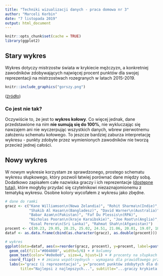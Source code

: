 ```yaml
---
title: "Techniki wizualizacji danych - praca domowa nr 3"
author: "Marceli Korbin"
date: "7 listopada 2019"
output: html_document
---
```


```r
knitr::opts_chunk$set(cache = TRUE)
library(ggplot2)
```

## Stary wykres

Wykres dotyczy mistrzostw świata w krykiecie mężczyzn, a konkretniej zawodników zdobywających najwięcej procent punktów dla swojej reprezentacji na mistrzostwach rozegranych w latach 2015-2019.

```r
knitr::include_graphics("gorszy.png")
```

([źródło](https://www.espncricinfo.com/story/_/id/27143430/kane-williamson-hand-steadies-new-zealand-ship))

### Co jest nie tak?

Oczywiście to, że jest to **wykres kołowy**. Co więcej jednak, dane przedstawione na nim **nie sumują się do 100%**, nie wykluczając się nawzajem ani nie wyczerpując wszystkich danych, wbrew pierwotnemu założeniu schematu kołowego. To jeszcze bardziej zaburza interpretację wykresu - punkty zdobyte przez wymienionych zawodników nie tworzą przecież jednej całości.

## Nowy wykres

W nowym wykresie korzystam ze sprawdzonego, prostego schematu wykresu słupkowego, który pozwoli łatwiej porównać dane między sobą. Dodatkowo zapisałem całe nazwiska graczy i ich reprezentacje ([dostępne tutaj](http://stats.espncricinfo.com/ci/engine/stats/index.html?class=2;spanmin1=30+Mar+2015;spanval1=span;template=results;type=batting)), które mogłyby przydać się czytelnikowi niezaznajomionemu z tematyką wykresu. Osobne kolory wycofałem z wykresu jako zbędne.

```r
# dane do ramki
gracz <- c("Kane Williamson\n(Nowa Zelandia)", "Rohit Sharma\n(Indie)",
           "Shakib Al Hasan\n(Bangladesz)", "David Warner\n(Australia)",
           "Babar Azam\n(Pakistan)", "Faf Du Plessis\n(RPA)",
           "Nicholas Pooran\n(kraje Karaibskie)", "Joe Root\n(Anglia)",
           "Kusal Perera\n(Sri Lanka)", "Rahmat Shah\n(Afganistan)")
procent <- c(30.23, 29.05, 28.25, 25.02, 24.51, 21.06, 20.01, 19.07, 18.16, 14.8)
dataf <- as.data.frame(cbind(as.character(gracz), as.double(procent)))

# wykres
ggplot(data=dataf, aes(x=reorder(gracz, procent), y=procent, label=paste(procent, "%", sep=""))) +
  geom_col(fill="#004080", width=5/6) + # kolumny
  geom_text(color="#e0e0e0", size=4, hjust=1) + # procenty na słupkach
  coord_flip() + # zmiana współrzędnych - wymagana dla prawidłowego przeczytania danych zawodników
  labs(x="gracz (i reprezentacja)", y="procent punktów zdobytych dla drużyny",
       title="Najlepsi z najlepszych...", subtitle="...graczy krykieta w swoich reprezentacjach") # tytuł i nazwy osi
```

